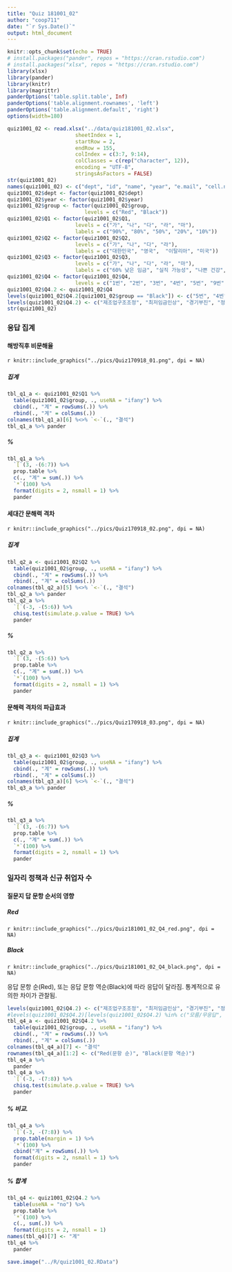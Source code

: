 ```yaml
---
title: "Quiz 181001_02"
author: "coop711"
date: "`r Sys.Date()`"
output: html_document
---
```


```r
knitr::opts_chunk$set(echo = TRUE)
# install.packages("pander", repos = "https://cran.rstudio.com")
# install.packages("xlsx", repos = "https://cran.rstudio.com")
library(xlsx)
library(pander)
library(knitr)
library(magrittr)
panderOptions('table.split.table', Inf)
panderOptions('table.alignment.rownames', 'left')
panderOptions('table.alignment.default', 'right')
options(width=180)
```

```r
quiz1001_02 <- read.xlsx("../data/quiz181001_02.xlsx", 
                      sheetIndex = 1, 
                      startRow = 2, 
                      endRow = 155, 
                      colIndex = c(3:7, 9:14), 
                      colClasses = c(rep("character", 12)), 
                      encoding = "UTF-8",
                      stringsAsFactors = FALSE)
str(quiz1001_02)
names(quiz1001_02) <- c("dept", "id", "name", "year", "e.mail", "cell.no", "Q1", "Q2", "Q3", "Q4", "group")
quiz1001_02$dept <- factor(quiz1001_02$dept)
quiz1001_02$year <- factor(quiz1001_02$year)
quiz1001_02$group <- factor(quiz1001_02$group, 
                         levels = c("Red", "Black"))
quiz1001_02$Q1 <- factor(quiz1001_02$Q1, 
                      levels = c("가", "나", "다", "라", "마"), 
                      labels = c("90%", "80%", "50%", "20%", "10%"))
quiz1001_02$Q2 <- factor(quiz1001_02$Q2, 
                      levels = c("가", "나", "다", "라"), 
                      labels = c("대한민국", "영국",  "이탈리아", "미국"))
quiz1001_02$Q3 <- factor(quiz1001_02$Q3, 
                      levels = c("가", "나", "다", "라", "마"), 
                      labels = c("60% 낮은 임금", "실직 가능성", "나쁜 건강", "활동 불참", "덜 신뢰"))
quiz1001_02$Q4 <- factor(quiz1001_02$Q4, 
                      levels = c("1번", "2번", "3번", "4번", "5번", "9번", "무응답"))
quiz1001_02$Q4.2 <- quiz1001_02$Q4
levels(quiz1001_02$Q4.2[quiz1001_02$group == "Black"]) <- c("5번", "4번", "3번", "2번", "1번", "9번", "무응답")
levels(quiz1001_02$Q4.2) <- c("제조업구조조정", "최저임금인상", "경기부진", "정부대응능력부족", "인구구조변화", "모름/무응답", "불참")
str(quiz1001_02)
```

### 응답 집계

#### 해방직후 비문해율

`r knitr::include_graphics("../pics/Quiz170918_01.png", dpi = NA)`

##### 집계

```r
tbl_q1_a <- quiz1001_02$Q1 %>% 
  table(quiz1001_02$group, ., useNA = "ifany") %>%
  cbind(., "계" = rowSums(.)) %>%
  rbind(., "계" = colSums(.))
colnames(tbl_q1_a)[6] %<>% `<-`(., "결석")
tbl_q1_a %>% pander 
```

##### %

```r
tbl_q1_a %>% 
  `[`(3, -(6:7)) %>%
  prop.table %>% 
  c(., "계" = sum(.)) %>%
  `*`(100) %>%
  format(digits = 2, nsmall = 1) %>%
  pander
```

#### 세대간 문해력 격차

`r knitr::include_graphics("../pics/Quiz170918_02.png", dpi = NA)`

##### 집계

```r
tbl_q2_a <- quiz1001_02$Q2 %>% 
  table(quiz1001_02$group, ., useNA = "ifany") %>%
  cbind(., "계" = rowSums(.)) %>%
  rbind(., "계" = colSums(.))
colnames(tbl_q2_a)[5] %<>% `<-`(., "결석")
tbl_q2_a %>% pander 
tbl_q2_a %>% 
  `[`(-3, -(5:6)) %>%
  chisq.test(simulate.p.value = TRUE) %>%
  pander
```

##### %

```r
tbl_q2_a %>% 
  `[`(3, -(5:6)) %>%
  prop.table %>% 
  c(., "계" = sum(.)) %>%
  `*`(100) %>%
  format(digits = 2, nsmall = 1) %>%
  pander
```

#### 문해력 격차의 파급효과

`r knitr::include_graphics("../pics/Quiz170918_03.png", dpi = NA)`

##### 집계

```r
tbl_q3_a <- quiz1001_02$Q3 %>% 
  table(quiz1001_02$group, ., useNA = "ifany") %>%
  cbind(., "계" = rowSums(.)) %>%
  rbind(., "계" = colSums(.))
colnames(tbl_q3_a)[6] %<>% `<-`(., "결석")
tbl_q3_a %>% pander 
```

##### %

```r
tbl_q3_a %>% 
  `[`(3, -(6:7)) %>%
  prop.table %>% 
  c(., "계" = sum(.)) %>%
  `*`(100) %>%
  format(digits = 2, nsmall = 1) %>%
  pander
```

### 일자리 정책과 신규 취업자 수

#### 질문지 답 문항 순서의 영향

##### Red 

`r knitr::include_graphics("../pics/Quiz181001_02_Q4_red.png", dpi = NA)`

##### Black

`r knitr::include_graphics("../pics/Quiz181001_02_Q4_black.png", dpi = NA)`

응답 문항 순(Red), 또는 응답 문항 역순(Black)에 따라 응답이 달라짐. 통계적으로 유의한 차이가 관찰됨.

```r
levels(quiz1001_02$Q4.2) <- c("제조업구조조정", "최저임금인상", "경기부진", "정부대응능력부족", "인구구조변화", "모름/무응답", "모름/무응답")
#levels(quiz1001_02$Q4.2)[levels(quiz1001_02$Q4.2) %in% c("모름/무응답", "불참")] <- "모름/무응답" 
tbl_q4_a <- quiz1001_02$Q4.2 %>%
  table(quiz1001_02$group, ., useNA = "ifany") %>%
  cbind(., "계" = rowSums(.)) %>%
  rbind(., "계" = colSums(.))
colnames(tbl_q4_a)[7] <- "결석"
rownames(tbl_q4_a)[1:2] <- c("Red(문항 순)", "Black(문항 역순)")
tbl_q4_a %>% 
  pander
tbl_q4_a %>% 
  `[`(-3, -(7:8)) %>%
  chisq.test(simulate.p.value = TRUE) %>%
  pander
```

##### % 비교.  

```r
tbl_q4_a %>% 
  `[`(-3, -(7:8)) %>%
  prop.table(margin = 1) %>%
  `*`(100) %>%
  cbind("계" = rowSums(.)) %>%
  format(digits = 2, nsmall = 1) %>%
  pander
```

##### % 합계

```r
tbl_q4 <- quiz1001_02$Q4.2 %>%
  table(useNA = "no") %>%
  prop.table %>%
  `*`(100) %>%
  c(., sum(.)) %>%
  format(digits = 2, nsmall = 1)
names(tbl_q4)[7] <- "계"
tbl_q4 %>%
  pander
```


```r
save.image("../R/quiz1001_02.RData")
```